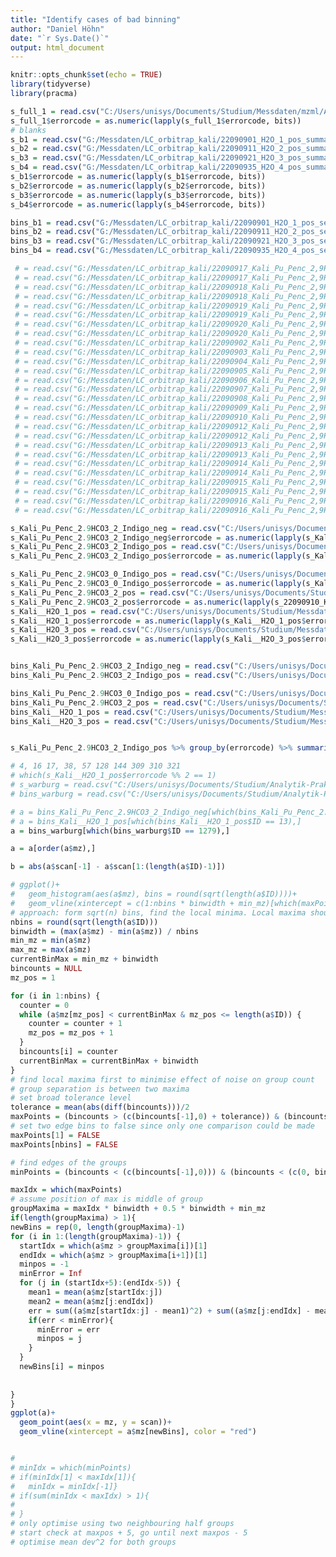 ```yaml
---
title: "Identify cases of bad binning"
author: "Daniel Höhn"
date: "`r Sys.Date()`"
output: html_document
---
```


```r
knitr::opts_chunk$set(echo = TRUE)
library(tidyverse)
library(pracma)
```

```r
s_full_1 = read.csv("C:/Users/unisys/Documents/Studium/Messdaten/mzml/AquaFlow_MS1/210229_C1_S1_W_MI_1_pos_summary.csv")
s_full_1$errorcode = as.numeric(lapply(s_full_1$errorcode, bits))
# blanks
s_b1 = read.csv("G:/Messdaten/LC_orbitrap_kali/22090901_H2O_1_pos_summary.csv")
s_b2 = read.csv("G:/Messdaten/LC_orbitrap_kali/22090911_H2O_2_pos_summary.csv")
s_b3 = read.csv("G:/Messdaten/LC_orbitrap_kali/22090921_H2O_3_pos_summary.csv")
s_b4 = read.csv("G:/Messdaten/LC_orbitrap_kali/22090935_H2O_4_pos_summary.csv")
s_b1$errorcode = as.numeric(lapply(s_b1$errorcode, bits))
s_b2$errorcode = as.numeric(lapply(s_b2$errorcode, bits))
s_b3$errorcode = as.numeric(lapply(s_b3$errorcode, bits))
s_b4$errorcode = as.numeric(lapply(s_b4$errorcode, bits))

bins_b1 = read.csv("G:/Messdaten/LC_orbitrap_kali/22090901_H2O_1_pos_selectBins_full.csv")
bins_b2 = read.csv("G:/Messdaten/LC_orbitrap_kali/22090911_H2O_2_pos_selectBins_full.csv")
bins_b3 = read.csv("G:/Messdaten/LC_orbitrap_kali/22090921_H2O_3_pos_selectBins_full.csv")
bins_b4 = read.csv("G:/Messdaten/LC_orbitrap_kali/22090935_H2O_4_pos_selectBins_full.csv")

 # = read.csv("G:/Messdaten/LC_orbitrap_kali/22090917_Kali_Pu_Penc_2,9HCO3_0,2_Indigo_neg.mzML")
 # = read.csv("G:/Messdaten/LC_orbitrap_kali/22090917_Kali_Pu_Penc_2,9HCO3_0,2_Indigo_pos.mzML")
 # = read.csv("G:/Messdaten/LC_orbitrap_kali/22090918_Kali_Pu_Penc_2,9HCO3_0,5_Indigo_neg.mzML")
 # = read.csv("G:/Messdaten/LC_orbitrap_kali/22090918_Kali_Pu_Penc_2,9HCO3_0,5_Indigo_pos.mzML")
 # = read.csv("G:/Messdaten/LC_orbitrap_kali/22090919_Kali_Pu_Penc_2,9HCO3_1_Indigo_neg.mzML")
 # = read.csv("G:/Messdaten/LC_orbitrap_kali/22090919_Kali_Pu_Penc_2,9HCO3_1_Indigo_pos.mzML")
 # = read.csv("G:/Messdaten/LC_orbitrap_kali/22090920_Kali_Pu_Penc_2,9HCO3_2_Indigo_neg.mzML")
 # = read.csv("G:/Messdaten/LC_orbitrap_kali/22090920_Kali_Pu_Penc_2,9HCO3_2_Indigo_pos.mzML")
 # = read.csv("G:/Messdaten/LC_orbitrap_kali/22090902_Kali_Pu_Penc_2,9HCO3_0_pos.mzML")
 # = read.csv("G:/Messdaten/LC_orbitrap_kali/22090903_Kali_Pu_Penc_2,9HCO3_0,01_pos.mzML")
 # = read.csv("G:/Messdaten/LC_orbitrap_kali/22090904_Kali_Pu_Penc_2,9HCO3_0,02_pos.mzML")
 # = read.csv("G:/Messdaten/LC_orbitrap_kali/22090905_Kali_Pu_Penc_2,9HCO3_0,05_pos.mzML")
 # = read.csv("G:/Messdaten/LC_orbitrap_kali/22090906_Kali_Pu_Penc_2,9HCO3_0,1_pos.mzML")
 # = read.csv("G:/Messdaten/LC_orbitrap_kali/22090907_Kali_Pu_Penc_2,9HCO3_0,2_pos.mzML")
 # = read.csv("G:/Messdaten/LC_orbitrap_kali/22090908_Kali_Pu_Penc_2,9HCO3_0,5_pos.mzML")
 # = read.csv("G:/Messdaten/LC_orbitrap_kali/22090909_Kali_Pu_Penc_2,9HCO3_1_pos.mzML")
 # = read.csv("G:/Messdaten/LC_orbitrap_kali/22090910_Kali_Pu_Penc_2,9HCO3_2_pos.mzML")
 # = read.csv("G:/Messdaten/LC_orbitrap_kali/22090912_Kali_Pu_Penc_2,9HCO3_0_Indigo_neg.mzML")
 # = read.csv("G:/Messdaten/LC_orbitrap_kali/22090912_Kali_Pu_Penc_2,9HCO3_0_Indigo_pos.mzML")
 # = read.csv("G:/Messdaten/LC_orbitrap_kali/22090913_Kali_Pu_Penc_2,9HCO3_0,01_Indigo_neg.mzML")
 # = read.csv("G:/Messdaten/LC_orbitrap_kali/22090913_Kali_Pu_Penc_2,9HCO3_0,01_Indigo_pos.mzML")
 # = read.csv("G:/Messdaten/LC_orbitrap_kali/22090914_Kali_Pu_Penc_2,9HCO3_0,02_Indigo_neg.mzML")
 # = read.csv("G:/Messdaten/LC_orbitrap_kali/22090914_Kali_Pu_Penc_2,9HCO3_0,02_Indigo_pos.mzML")
 # = read.csv("G:/Messdaten/LC_orbitrap_kali/22090915_Kali_Pu_Penc_2,9HCO3_0,05_Indigo_neg.mzML")
 # = read.csv("G:/Messdaten/LC_orbitrap_kali/22090915_Kali_Pu_Penc_2,9HCO3_0,05_Indigo_pos.mzML")
 # = read.csv("G:/Messdaten/LC_orbitrap_kali/22090916_Kali_Pu_Penc_2,9HCO3_0,1_Indigo_neg.mzML")
 # = read.csv("G:/Messdaten/LC_orbitrap_kali/22090916_Kali_Pu_Penc_2,9HCO3_0,1_Indigo_pos.mzML")
```

```r
s_Kali_Pu_Penc_2.9HCO3_2_Indigo_neg = read.csv("C:/Users/unisys/Documents/Studium/Messdaten/LCMS_pressure_error/22090920_Kali_Pu_Penc_2,9HCO3_2_Indigo_neg_summary.csv")
s_Kali_Pu_Penc_2.9HCO3_2_Indigo_neg$errorcode = as.numeric(lapply(s_Kali_Pu_Penc_2.9HCO3_2_Indigo_neg$errorcode, bits))
s_Kali_Pu_Penc_2.9HCO3_2_Indigo_pos = read.csv("C:/Users/unisys/Documents/Studium/Messdaten/LCMS_pressure_error/22090920_Kali_Pu_Penc_2,9HCO3_2_Indigo_pos_summary.csv")
s_Kali_Pu_Penc_2.9HCO3_2_Indigo_pos$errorcode = as.numeric(lapply(s_Kali_Pu_Penc_2.9HCO3_2_Indigo_pos$errorcode, bits))

s_Kali_Pu_Penc_2.9HCO3_0_Indigo_pos = read.csv("C:/Users/unisys/Documents/Studium/Messdaten/LCMS_pressure_error/22090912_Kali_Pu_Penc_2,9HCO3_0_Indigo_pos_summary.csv")
s_Kali_Pu_Penc_2.9HCO3_0_Indigo_pos$errorcode = as.numeric(lapply(s_Kali_Pu_Penc_2.9HCO3_0_Indigo_pos$errorcode, bits))
s_Kali_Pu_Penc_2.9HCO3_2_pos = read.csv("C:/Users/unisys/Documents/Studium/Messdaten/LCMS_pressure_error/22090910_Kali_Pu_Penc_2,9HCO3_2_pos_summary.csv")
s_Kali_Pu_Penc_2.9HCO3_2_pos$errorcode = as.numeric(lapply(s_22090910_Kali_Pu_Penc_2.9HCO3_2_pos$errorcode, bits))
s_Kali__H2O_1_pos = read.csv("C:/Users/unisys/Documents/Studium/Messdaten/LCMS_pressure_error/22090901_H2O_1_pos_summary.csv")
s_Kali__H2O_1_pos$errorcode = as.numeric(lapply(s_Kali__H2O_1_pos$errorcode, bits))
s_Kali__H2O_3_pos = read.csv("C:/Users/unisys/Documents/Studium/Messdaten/LCMS_pressure_error/22090921_H2O_3_pos_summary.csv")
s_Kali__H2O_3_pos$errorcode = as.numeric(lapply(s_Kali__H2O_3_pos$errorcode, bits))


bins_Kali_Pu_Penc_2.9HCO3_2_Indigo_neg = read.csv("C:/Users/unisys/Documents/Studium/Messdaten/LCMS_pressure_error/22090920_Kali_Pu_Penc_2,9HCO3_2_Indigo_neg_selectBins_full.csv")
bins_Kali_Pu_Penc_2.9HCO3_2_Indigo_pos = read.csv("C:/Users/unisys/Documents/Studium/Messdaten/LCMS_pressure_error/22090920_Kali_Pu_Penc_2,9HCO3_2_Indigo_pos_selectBins_full.csv")

bins_Kali_Pu_Penc_2.9HCO3_0_Indigo_pos = read.csv("C:/Users/unisys/Documents/Studium/Messdaten/LCMS_pressure_error/22090912_Kali_Pu_Penc_2,9HCO3_0_Indigo_pos_selectBins_full.csv")
bins_Kali_Pu_Penc_2.9HCO3_2_pos = read.csv("C:/Users/unisys/Documents/Studium/Messdaten/LCMS_pressure_error/22090910_Kali_Pu_Penc_2,9HCO3_2_pos_selectBins_full.csv")
bins_Kali__H2O_1_pos = read.csv("C:/Users/unisys/Documents/Studium/Messdaten/LCMS_pressure_error/22090901_H2O_1_pos_selectBins_full.csv")
bins_Kali__H2O_3_pos = read.csv("C:/Users/unisys/Documents/Studium/Messdaten/LCMS_pressure_error/22090921_H2O_3_pos_selectBins_full.csv")


s_Kali_Pu_Penc_2.9HCO3_2_Indigo_pos %>% group_by(errorcode) %>% summarise(bin_count = n(), total_points = sum(size), ratio = sum(size)/n(), dqsCen = mean(DQSC_min), meanDQS = mean(DQSB_scaled)) 


```

```r
# 4, 16 17, 38, 57 128 144 309 310 321
# which(s_Kali__H2O_1_pos$errorcode %% 2 == 1)
# s_warburg = read.csv("C:/Users/unisys/Documents/Studium/Analytik-Praktikum/warburg_summary.csv")
# bins_warburg = read.csv("C:/Users/unisys/Documents/Studium/Analytik-Praktikum/warburg_selectBins_full.csv")

# a = bins_Kali_Pu_Penc_2.9HCO3_2_Indigo_neg[which(bins_Kali_Pu_Penc_2.9HCO3_2_Indigo_neg$ID == 321),]
# a = bins_Kali__H2O_1_pos[which(bins_Kali__H2O_1_pos$ID == 13),]
a = bins_warburg[which(bins_warburg$ID == 1279),]

a = a[order(a$mz),]

b = abs(a$scan[-1] - a$scan[1:(length(a$ID)-1)])

# ggplot()+
#   geom_histogram(aes(a$mz), bins = round(sqrt(length(a$ID))))+
#   geom_vline(xintercept = c(1:nbins * binwidth + min_mz)[which(maxPoints)])
# approach: form sqrt(n) bins, find the local minima. Local maxima should be num(minima) -1
nbins = round(sqrt(length(a$ID)))
binwidth = (max(a$mz) - min(a$mz)) / nbins
min_mz = min(a$mz)
max_mz = max(a$mz)
currentBinMax = min_mz + binwidth
bincounts = NULL
mz_pos = 1

for (i in 1:nbins) {
  counter = 0
  while (a$mz[mz_pos] < currentBinMax & mz_pos <= length(a$ID)) {
    counter = counter + 1
    mz_pos = mz_pos + 1
  }
  bincounts[i] = counter
  currentBinMax = currentBinMax + binwidth
}
# find local maxima first to minimise effect of noise on group count
# group separation is between two maxima
# set broad tolerance level
tolerance = mean(abs(diff(bincounts)))/2
maxPoints = (bincounts > (c(bincounts[-1],0) + tolerance)) & (bincounts > (c(0, bincounts[-nbins]) + tolerance))
# set two edge bins to false since only one comparison could be made
maxPoints[1] = FALSE
maxPoints[nbins] = FALSE

# find edges of the groups
minPoints = (bincounts < (c(bincounts[-1],0))) & (bincounts < (c(0, bincounts[-nbins])))

maxIdx = which(maxPoints)
# assume position of max is middle of group
groupMaxima = maxIdx * binwidth + 0.5 * binwidth + min_mz
if(length(groupMaxima) > 1){
newBins = rep(0, length(groupMaxima)-1)
for (i in 1:(length(groupMaxima)-1)) {
  startIdx = which(a$mz > groupMaxima[i])[1]
  endIdx = which(a$mz > groupMaxima[i+1])[1]
  minpos = -1
  minError = Inf
  for (j in (startIdx+5):(endIdx-5)) {
    mean1 = mean(a$mz[startIdx:j])
    mean2 = mean(a$mz[j:endIdx])
    err = sum((a$mz[startIdx:j] - mean1)^2) + sum((a$mz[j:endIdx] - mean2)^2)
    if(err < minError){
      minError = err
      minpos = j
    }
  }
  newBins[i] = minpos
  
  
}
}
ggplot(a)+
  geom_point(aes(x = mz, y = scan))+
  geom_vline(xintercept = a$mz[newBins], color = "red")


# 
# minIdx = which(minPoints)
# if(minIdx[1] < maxIdx[1]){
#   minIdx = minIdx[-1]}
# if(sum(minIdx < maxIdx) > 1){
#     
# }
# only optimise using two neighbouring half groups
# start check at maxpos + 5, go until next maxpos - 5
# optimise mean dev^2 for both groups
```




